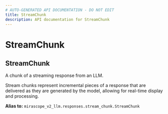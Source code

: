```yaml
---
# AUTO-GENERATED API DOCUMENTATION - DO NOT EDIT
title: StreamChunk
description: API documentation for StreamChunk
---
```


# StreamChunk

## <ApiType type="Alias" path="responses/structured_stream/StreamChunk" symbolName="StreamChunk" /> StreamChunk

A chunk of a streaming response from an LLM.

Stream chunks represent incremental pieces of a response that are delivered
as they are generated by the model, allowing for real-time display and processing.


**Alias to:** `mirascope_v2_llm.responses.stream_chunk.StreamChunk`
